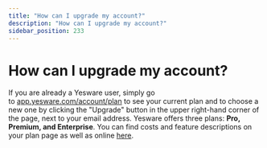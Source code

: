 ```yaml
---
title: "How can I upgrade my account?"
description: "How can I upgrade my account?"
sidebar_position: 233
---
```


# How can I upgrade my account?

If you are already a Yesware user, simply go to [app.yesware.com/account/plan](http://app.yesware.com/account/plan) to see your current plan and to choose a new one by clicking the "Upgrade" button in the upper right-hand corner of the page, next to your email address.
Yesware offers three plans: **Pro, Premium, and Enterprise**. You can find costs and feature descriptions on your plan page as well as online [here](http://www.yesware.com/plans-and-pricing/).